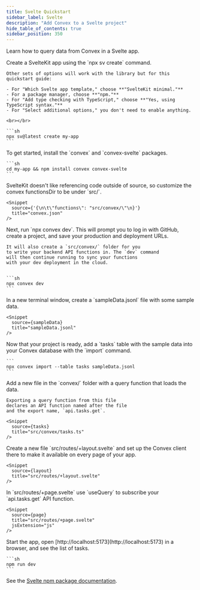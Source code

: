 ```yaml
---
title: Svelte Quickstart
sidebar_label: Svelte
description: "Add Convex to a Svelte project"
hide_table_of_contents: true
sidebar_position: 350
---
```



Learn how to query data from Convex in a Svelte app.

<StepByStep>
  <Step title="Create a SvelteKit app">
    Create a SvelteKit app using the `npx sv create` command.

    Other sets of options will work with the library but for this quickstart guide:

    - For "Which Svelte app template," choose **"SvelteKit minimal."**
    - For a package manager, choose **"npm."**
    - For "Add type checking with TypeScript," choose **"Yes, using TypeScript syntax."**
    - For "Select additional options," you don't need to enable anything.

    <br></br>

    ```sh
    npx sv@latest create my-app
    ```

  </Step>

  <Step title="Install the Convex client and server library">
    To get started, install the `convex` and `convex-svelte` packages.

    ```sh
    cd my-app && npm install convex convex-svelte
    ```

  </Step>

  <Step title="Customize the convex path">
    SvelteKit doesn't like referencing code outside of source, so customize
    the convex functionsDir to be under `src/`.

    <Snippet
      source={'{\n\t\"functions\": "src/convex/\"\n}'}
      title="convex.json"
    />

  </Step>

  <Step title="Set up a Convex dev deployment">
    Next, run `npx convex dev`. This
    will prompt you to log in with GitHub,
    create a project, and save your production and deployment URLs.

    It will also create a `src/convex/` folder for you
    to write your backend API functions in. The `dev` command
    will then continue running to sync your functions
    with your dev deployment in the cloud.


    ```sh
    npx convex dev
    ```

  </Step>

  <Step title="Create sample data for your database">
    In a new terminal window, create a `sampleData.jsonl`
    file with some sample data.

    <Snippet
      source={sampleData}
      title="sampleData.jsonl"
    />

  </Step>

  <Step title="Add the sample data to your database">
    Now that your project is ready, add a `tasks` table
    with the sample data into your Convex database with
    the `import` command.

    ```
    npx convex import --table tasks sampleData.jsonl
    ```

  </Step>

  <Step title="Expose a database query">
    Add a new file <JSDialectFileName name="tasks.ts" /> in the `convex/` folder
    with a query function that loads the data.

    Exporting a query function from this file
    declares an API function named after the file
    and the export name, `api.tasks.get`.

    <Snippet
      source={tasks}
      title="src/convex/tasks.ts"
    />

  </Step>

  <Step title="Set up Convex">
    Create a new file `src/routes/+layout.svelte` and set up the Convex client there to make it available on every page of your app.

    <Snippet
      source={layout}
      title="src/routes/+layout.svelte"
    />

  </Step>

  <Step title="Display the data in your app">
    In `src/routes/+page.svelte` use `useQuery` to subscribe your `api.tasks.get`
    API function.

    <Snippet
      source={page}
      title="src/routes/+page.svelte"
      jsExtension="js"
    />

  </Step>

  <Step title="Start the app">
    Start the app, open [http://localhost:5173](http://localhost:5173) in a browser,
    and see the list of tasks.

    ```sh
    npm run dev
    ```

  </Step>

</StepByStep>

See the
[Svelte npm package documentation](https://www.npmjs.com/package/convex-svelte).
